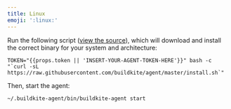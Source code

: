 ```yaml
---
title: Linux
emoji: ':linux:'
---
```

Run the following script ([view the source](https://raw.githubusercontent.com/buildkite/agent/master/install.sh)), which will download and install the correct binary for your system and architecture:

```shell
TOKEN="{{props.token || 'INSERT-YOUR-AGENT-TOKEN-HERE'}}" bash -c "`curl -sL https://raw.githubusercontent.com/buildkite/agent/master/install.sh`"
```

Then, start the agent:

```shell
~/.buildkite-agent/bin/buildkite-agent start
```
